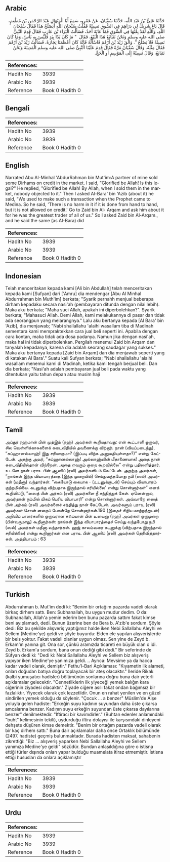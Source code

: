 ## Arabic


<div dir="rtl" lang="ar" style={{fontSize:'larger',backgroundColor:'#f8f9fa',padding:20}}>
حَدَّثَنَا عَلِيُّ بْنُ عَبْدِ اللَّهِ، حَدَّثَنَا سُفْيَانُ، عَنْ عَمْرٍو، سَمِعَ أَبَا الْمِنْهَالِ عَبْدَ الرَّحْمَنِ بْنَ مُطْعِمٍ، قَالَ بَاعَ شَرِيكٌ لِي دَرَاهِمَ فِي السُّوقِ نَسِيئَةً فَقُلْتُ سُبْحَانَ اللَّهِ أَيَصْلُحُ هَذَا فَقَالَ سُبْحَانَ اللَّهِ، وَاللَّهِ لَقَدْ بِعْتُهَا فِي السُّوقِ فَمَا عَابَهُ أَحَدٌ، فَسَأَلْتُ الْبَرَاءَ بْنَ عَازِبٍ فَقَالَ قَدِمَ النَّبِيُّ صلى الله عليه وسلم وَنَحْنُ نَتَبَايَعُ هَذَا الْبَيْعَ، فَقَالَ ‏ "‏ مَا كَانَ يَدًا بِيَدٍ فَلَيْسَ بِهِ بَأْسٌ، وَمَا كَانَ نَسِيئَةً فَلاَ يَصْلُحُ ‏"‏‏.‏ وَالْقَ زَيْدَ بْنَ أَرْقَمَ فَاسْأَلْهُ فَإِنَّهُ كَانَ أَعْظَمَنَا تِجَارَةً، فَسَأَلْتُ زَيْدَ بْنَ أَرْقَمَ فَقَالَ مِثْلَهُ‏.‏ وَقَالَ سُفْيَانُ مَرَّةً فَقَالَ قَدِمَ عَلَيْنَا النَّبِيُّ صلى الله عليه وسلم الْمَدِينَةَ وَنَحْنُ نَتَبَايَعُ، وَقَالَ نَسِيئَةً إِلَى الْمَوْسِمِ أَوِ الْحَجِّ‏.‏
</div>
<div style={{backgroundColor:'#f8f9fa',padding:20, marginBottom: 10}}><table> <thead> <tr> <th>References:</th> <th></th> </tr> </thead> <tbody><tr><td>Hadith No</td><td>3939</td></tr><tr><td>Arabic No</td><td>3939</td></tr><tr><td>Reference</td><td>Book 0 Hadith 0</td></tr></tbody></table></div>

## Bengali


<div dir="ltr" lang="bn" style={{fontSize:'larger',backgroundColor:'#f8f9fa',padding:20}}>

</div>
<div style={{backgroundColor:'#f8f9fa',padding:20, marginBottom: 10}}><table> <thead> <tr> <th>References:</th> <th></th> </tr> </thead> <tbody><tr><td>Hadith No</td><td>3939</td></tr><tr><td>Arabic No</td><td>3939</td></tr><tr><td>Reference</td><td>Book 0 Hadith 0</td></tr></tbody></table></div>

## English


<div dir="ltr" lang="en" style={{fontSize:'larger',backgroundColor:'#f8f9fa',padding:20}}>
Narrated Abu Al-Minhal 'AbdurRahman bin Mut'im:A partner of mine sold some Dirhams on credit in the market. I said, "Glorified be Allah! Is this legal?" He replied, "Glorified be Allah! By Allah, when I sold them in the market, nobody objected to it." Then I asked Al-Bara' bin 'Azib (about it) he said, "We used to make such a transaction when the Prophet came to Medina. So he said, 'There is no harm in it if it is done from hand to hand, but it is not allowed on credit.' Go to Zaid bin Al- Arqam and ask him about it for he was the greatest trader of all of us." So I asked Zaid bin Al-Arqam., and he said the same (as Al-Bara) did
</div>
<div style={{backgroundColor:'#f8f9fa',padding:20, marginBottom: 10}}><table> <thead> <tr> <th>References:</th> <th></th> </tr> </thead> <tbody><tr><td>Hadith No</td><td>3939</td></tr><tr><td>Arabic No</td><td>3939</td></tr><tr><td>Reference</td><td>Book 0 Hadith 0</td></tr></tbody></table></div>

## Indonesian


<div dir="ltr" lang="id" style={{fontSize:'larger',backgroundColor:'#f8f9fa',padding:20}}>
Telah menceritakan kepada kami [Ali bin Abdullah] telah menceritakan kepada kami [Sufyan] dari ['Amru] dia mendengar [Abu Al Minhal Abdurrahman bin Muth'im] berkata; "Syarik pernahh menjual beberapa dirham kepadaku secara nasi'ah (pembayaran ditunda dengan nilai lebih). Maka aku berkata; "Maha suci Allah, apakah ini diperbolehkan?". Syarik berkata; "Mahasuci Allah. Demi Allah, kami melakukannya di pasar dan tidak ada seorangpun yang melarangnya." Lalu aku bertanya kepada [Al Bara' bin 'Azib], dia menjawab; "Nabi shallallahu 'alaihi wasallam tiba di Madinah sementara kami mempraktekkan cara jual beli seperti ini. Apabila dengan cara kontan, maka tidak ada dosa padanya. Namun jika dengan nasi'ah, maka hal ini tidak diperbolehkan. Pergilah menemui Zaid bin Arqam dan tanyalah kepadanya, karena dia adalah seorang saudagar yang sukses." Maka aku bertanya kepada [Zaid bin Arqam] dan dia menjawab seperti yang di katakan Al Bara'." Suatu kali Sufyan berkata; "Nabi shallallahu 'alaihi wasallam menemui kami di Madinah, ketika kami tengah berjual beli. Dan dia berkata; "Nasi'ah adalah pembayaran jual beli pada waktu yang ditentukan yaitu tahun depan atau musim haji
</div>
<div style={{backgroundColor:'#f8f9fa',padding:20, marginBottom: 10}}><table> <thead> <tr> <th>References:</th> <th></th> </tr> </thead> <tbody><tr><td>Hadith No</td><td>3939</td></tr><tr><td>Arabic No</td><td>3939</td></tr><tr><td>Reference</td><td>Book 0 Hadith 0</td></tr></tbody></table></div>

## Tamil


<div dir="ltr" lang="ta" style={{fontSize:'larger',backgroundColor:'#f8f9fa',padding:20}}>
அப்துர் ரஹ்மான் பின் முத்இம் (ரஹ்) அவர்கள் கூறியதாவது: என் கூட்டாளி ஒருவர், சில வெள்ளிக்காசுகளைக் கடைவீதியில் தவணைக்கு விற்றார். நான் (வியப்படைந்து), “சுப்ஹானல்லாஹ்! இது சரியாகுமா? (இப்படி விற்க அனுமதியுள்ளதா?)” என்று கேட்டேன். அதற்கு அவர், “சுப்ஹானல்லாஹ்! அல்லாஹ்வின் மீதாணையாக! அதை நான் கடைவீதியில்தான் விற்றேன். அதை எவரும் குறை கூறவில்லை” என்று பதிலளித்தார். உடனே நான் பராஉ பின் ஆஸிப் (ரலி) அவர்களிடம் கேட்டேன். அதற்கு அவர்கள், “நாங்கள் இந்த வியாபாரத்தை (இந்த முறையில்) செய்துவந்தபோது நபி (ஸல்) அவர்கள் (மதீனா) வந்தார்கள். “கையோடு கையாக - (உடனுக்குடன்) செய்யும் வியாபாரம் குற்றமில்லை. கடனுக்கு விற்பதாக இருந்தால் சரியில்லை' என்று சொன்னார்கள்” எனக் கூறிவிட்டு, “ஸைத் பின் அர்கம் (ரலி) அவர்களை நீ சந்தித்துக் கேள். ஏனென்றால், அவர்தான் நம்மில் மிகப் பெரிய வியாபாரி” என்று சொன்னார்கள். அவ்வாறே ஸைத் பின் அர்கம் (ரலி) அவர்களைச் சந்தித்து நான் கேட்டேன். அவர்களும் பராஉ (ரலி) அவர்கள் சொன் னதைப் போன்றே சொன்னார்கள்.190 (இதைச் சிறிய மாற்றத்துடன்) அறிவிப் பாளர்களில் ஒருவரான சுஃப்யான் பின் உயைனா (ரஹ்) அவர்கள் ஒருமுறை (பின்வருமாறு) கூறினார்கள்: நாங்கள் இந்த வியாபாரத்தைச் செய்து வந்தபோது நபி (ஸல்) அவர்கள் மதீனா வந்தார்கள். ஹஜ் காலம்வரை கடனுக்கு (விற்பதாக இருந்தால் சரியில்லை) என்று கூறினார்கள் என பராஉ பின் ஆஸிப் (ரலி) அவர்கள் தெரிவித்தார்கள். அத்தியாயம் : 63
</div>
<div style={{backgroundColor:'#f8f9fa',padding:20, marginBottom: 10}}><table> <thead> <tr> <th>References:</th> <th></th> </tr> </thead> <tbody><tr><td>Hadith No</td><td>3939</td></tr><tr><td>Arabic No</td><td>3939</td></tr><tr><td>Reference</td><td>Book 0 Hadith 0</td></tr></tbody></table></div>

## Turkish


<div dir="ltr" lang="tr" style={{fontSize:'larger',backgroundColor:'#f8f9fa',padding:20}}>
Abdurrahman b. Mut'im dedi ki: "Benim bir ortağım pazarda vadeli olarak birkaç dirhem sattı. Ben: Subhanallah, bu uygun mudur dedim. O da: Subhanallah, Allah'a yemin ederim ben bunu pazarda sattım fakat kimse beni ayıplamadı, dedi. Bunun üzerine ben de Bera b. A'zib'e sordum. Şöyle dedi: Biz bu şekilde alışveriş yaptığımız halde iken Nebi Sallallahu Aleyhi ve Sellem (Medine'ye) geldi ve şöyle buyurdu: Elden ele yapılan alışverişIerde bir beis yoktur. Fakat vadeli olanlar uygun olmaz. Sen yine de Zeyd b. Erkam'ın yanına git. Ona sor, çünkü aramızda ticareti en büyük olan o idi. Zeyd b. Erkam'a sordum, bana onun dediği gibi dedi." Bir seferinde de Süfyan dedi ki: "Dedi ki: Nebi Sallallahu Aleyhi ve Sellem biz alışveriş yapıyor iken Medine'ye yanımıza geldi. .. Ayrıca: Mevsime ya da hacca kadar vadeli olarak, demiştir." Fethu'l-Bari Açıklaması: "Kıyametin ilk alameti, onları doğudan batıya doğru toplayacak bir ateş olacaktır." İleride Rikak (kalbi yumuşatıcı hadisler) bölümünün sonlarına doğru buna dair yeterli açıklamalar gelecektir. "Cennetliklerin ilk yiyeceği yemek balığın kara ciğerinin ziyadesi olacaktır." Ziyade ciğere asılı fakat ondan bağımsız bir fazlalıktır. Yiyecek olarak çok lezzetlidir. Onun en rahat yenilen ve en güzel sindirilen yemek olduğu da söylenir. "Çocuk ... a benzer" Müslim'de Aişe yoluyla gelen hadiste: "Erkeğin suyu kadının suyundan daha üste çıkarsa amcalarına benzer. Kadının suyu erkeğin suyundan üste çıkarsa dayılarına benzer" denilmektedir. "İftiracı bir kavimdirIer." (Buhtan edenler anlamındaki "buht" kelimesinin tekili), uydurduğu iftira dolayısı ile karşısındaki dinleyeni dehşete düşüren kimse demektir. "Benim bir ortağım pazarda vadeli olarak bir kaç dirhem sattı." Buna dair açıklamalar daha önce Ortaklık bölümünde (2497. hadiste) geçmiş bulunmaktadır. Burada hadisten maksat, sahabenin zikrettiği: "Biz ... alışveriş yaparken Nebi Sallallahu Aleyhi ve Sellem yanımıza Medine'ye geldi" sözüdür. Bundan anlaşıldığına göre o istisna ettiği türler dışında onları yapar bulduğu muamelata itiraz etmemiştir. İstisna ettiği hususları da onlara açıklamıştır
</div>
<div style={{backgroundColor:'#f8f9fa',padding:20, marginBottom: 10}}><table> <thead> <tr> <th>References:</th> <th></th> </tr> </thead> <tbody><tr><td>Hadith No</td><td>3939</td></tr><tr><td>Arabic No</td><td>3939</td></tr><tr><td>Reference</td><td>Book 0 Hadith 0</td></tr></tbody></table></div>

## Urdu


<div dir="rtl" lang="ur" style={{fontSize:'larger',backgroundColor:'#f8f9fa',padding:20}}>

</div>
<div style={{backgroundColor:'#f8f9fa',padding:20, marginBottom: 10}}><table> <thead> <tr> <th>References:</th> <th></th> </tr> </thead> <tbody><tr><td>Hadith No</td><td>3939</td></tr><tr><td>Arabic No</td><td>3939</td></tr><tr><td>Reference</td><td>Book 0 Hadith 0</td></tr></tbody></table></div>